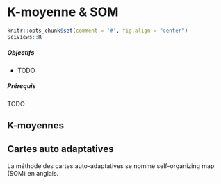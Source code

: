 # K-moyenne & SOM {#k-moyenne-som}

```r
knitr::opts_chunk$set(comment = '#', fig.align = "center")
SciViews::R
```


##### Objectifs {-}

- TODO

##### Prérequis {-}

TODO

## K-moyennes

## Cartes auto adaptatives

La méthode des cartes auto-adaptatives se nomme self-organizing map (SOM) en anglais. 
